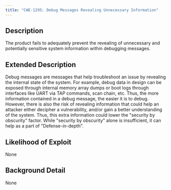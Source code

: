 ```yaml
---
title: "CWE-1295: Debug Messages Revealing Unnecessary Information"
---
```


## Description
The product fails to adequately prevent the revealing of unnecessary and potentially sensitive system information within debugging messages.

## Extended Description

Debug messages are messages that help troubleshoot an issue by revealing the internal state of the system. For example, debug data in design can be exposed through internal memory array dumps or boot logs through interfaces like UART via TAP commands, scan chain, etc. Thus, the more information contained in a debug message, the easier it is to debug. However, there is also the risk of revealing information that could help an attacker either decipher a vulnerability, and/or gain a better understanding of the system. Thus, this extra information could lower the "security by obscurity" factor. While "security by obscurity" alone is insufficient, it can help as a part of "Defense-in-depth". 


## Likelihood of Exploit
None

## Background Detail
None
        